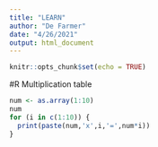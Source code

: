 ---
title: "LEARN"
author: "De Farmer"
date: "4/26/2021"
output: html_document
---

```{r setup, include=FALSE}
knitr::opts_chunk$set(echo = TRUE)
```


#R Multiplication table
```{r}
num <- as.array(1:10)
num
for (i in c(1:10)) {
  print(paste(num,'x',i,'=',num*i))
}
```

